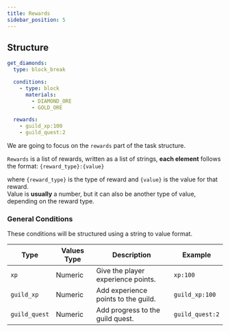 ```yaml
---
title: Rewards
sidebar_position: 5
---
```


## Structure

```yaml title="tasks.yml"
get_diamonds:
  type: block_break

  conditions:
    - type: block
      materials:
        - DIAMOND_ORE
        - GOLD_ORE

  rewards:
    - guild_xp:100
    - guild_quest:2
```

We are going to focus on the `rewards` part of the task structure. <br/>

`Rewards` is a list of rewards, written as a list of strings, **each element** follows the format: `{reward_type}:{value}` <br/>

where `{reward_type}` is the type of reward and `{value}` is the value for that reward. <br/>
Value is **usually** a number, but it can also be another type of value, depending on the reward type. <br/>

### General Conditions

These conditions will be structured using a string to value format. <br/>

| Type          | Values Type | Description                         | Example         |
|---------------|-------------|-------------------------------------|-----------------|
| `xp`          | Numeric     | Give the player experience points.  | `xp:100`        |
| `guild_xp`    | Numeric     | Add experience points to the guild. | `guild_xp:100`  |
| `guild_quest` | Numeric     | Add progress to the guild quest.    | `guild_quest:2` |

